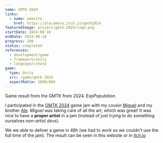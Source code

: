 ```yaml
---
name: GMTK 2024
links:
  - name: website
    href: https://alecamara.itch.io/gmtk2024
featuredImage: project/gmtk-2024/logo.png
startDate: 2024-08-16
endDate: 2024-08-18
progress: 100
status: completed
references:
  - development/game
  - framework/unity
  - language/csharp
game:
  type: Unity
  src: /game/gmtk-2024
  aspectRatio: 1000/800
---
```


Game result from the GMTK from 2024. _ExpPopulation_.

I participated in the [GMTK 2024](https://alecamara.itch.io/gmtk2024) game jam with my cousin [Miguel](https://miguel2x4004.artstation.com/) and my brother [Ale](https://www.alecamara.com/en/). _Miguel_ was taking care of all the art, which was great! It was nice to have a **proper artist** in a jam (instead of just trying to do something ourselves _non-artist devs_).

We we able to deliver a game in 48h (we had to work so we couldn't use the full time of the jam). The result can be seen in this website or in [itch.io](https://alecamara.itch.io/gmtk2024)
